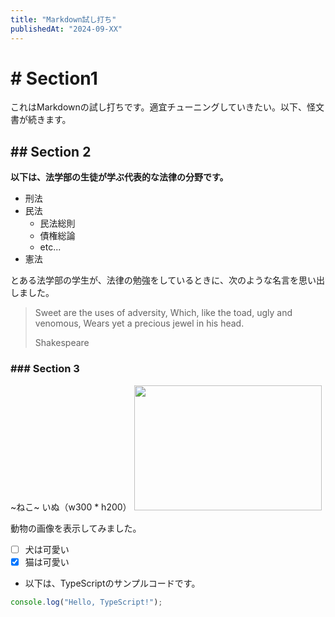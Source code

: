 ```yaml
---
title: "Markdown試し打ち"
publishedAt: "2024-09-XX"
---
```


# # Section1

これはMarkdownの試し打ちです。適宜チューニングしていきたい。以下、怪文書が続きます。

## ## Section 2

**以下は、法学部の生徒が学ぶ代表的な法律の分野です。**

- 刑法
- 民法
  - 民法総則
  - 債権総論
  - etc...
- 憲法

とある法学部の学生が、法律の勉強をしているときに、次のような名言を思い出しました。

> Sweet are the uses of adversity, Which, like the toad, ugly and venomous, Wears yet a precious jewel in his head.
>
> Shakespeare

### ### Section 3

~ねこ~ いぬ（w300 * h200）
<img width="300" height="200" src="https://images.dog.ceo/breeds/terrier-welsh/lucy.jpg" />  

動物の画像を表示してみました。
- [ ] 犬は可愛い
- [x] 猫は可愛い

- 以下は、TypeScriptのサンプルコードです。

```ts
console.log("Hello, TypeScript!");
```
